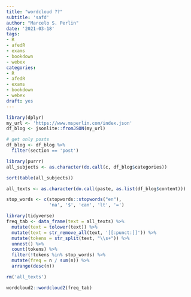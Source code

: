 ```yaml
---
title: "wordcloud ??"
subtitle: 'safd'
author: "Marcelo S. Perlin"
date: '2021-03-18'
tags:
- R
- afedR
- exams
- bookdown
- webex
categories:
- R
- afedR
- exams
- bookdown
- webex
draft: yes
---
```


```r
library(dplyr)
my_url <- 'https://www.msperlin.com/index.json'
df_blog <- jsonlite::fromJSON(my_url)

# get only posts
df_blog <- df_blog %>%
  filter(section == 'post')

```


```r
library(purrr)
all_subjects <- as.character(do.call(c, df_blog$categories))

sort(table(all_subjects))
```

```r
all_texts <- as.character(do.call(paste, as.list(df_blog$content)))

stop_words <- c(stopwords::stopwords("en"),
                'na', '$', 'can', 'lt', '=')

library(tidyverse)
freq_tab <- data_frame(text = all_texts) %>% 
  mutate(text = tolower(text)) %>% 
  mutate(text = str_remove_all(text, '[[:punct:]]')) %>% 
  mutate(tokens = str_split(text, "\\s+")) %>%
  unnest() %>% 
  count(tokens) %>% 
  filter(!tokens %in% stop_words) %>% 
  mutate(freq = n / sum(n)) %>% 
  arrange(desc(n))

rm('all_texts')

```

```r
wordcloud2::wordcloud2(freq_tab)
```

